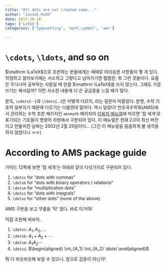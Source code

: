 ```yaml
---
title: "All dots are not created same..." 
author: "Junsok Huhh"
date: 2017-10-18
tags: ['LaTeX']
categories: ['typesetting', 'math_symbol', 'ams']

---
```


# `\cdots`, `\ldots`, and so on

$\mathrm \LaTeX$으로 조판하는 분들에게는 때때로 아리송한 사항들이 몇 개 있다. 작정하고 알아보기에는 사소하고 그렇다고 넘어가기엔 찜찜한, 뭐 그런 것들이다. 요즘은 무늬나마 공부하는 사람일 때 만큼 $\mathrm \LaTeX$을 쓰지 않는다. 그래도 가끔 쓰기는 해서일까? 이런 사소한 내용에 더 큰 궁금증을 느낄 때가 많다.  

문득, `\cdots`($\cdots$)과 `\ldots`($\ldots$)은 어떻게 다르지, 라는 질문이 떠올랐다. 분명, 수학 기호의 일부이기 때문에 다르기는 다를텐데 말이다. 역시 달랐다! 천조국수학회(AMS)에서 관리하는 수학 조판 패키지인 `amsmath` 패키지의 [이용자 매뉴얼](http://www.tug.org/teTeX/tetex-texmfdist/doc/latex/amsmath/amsldoc.pdf)에 따르면 '점 세개'로 표기되는 기호들이 명령어 차원에서 구분되어 있다. 이 매뉴얼은 현재 2.0이 최신 버전이고 만들어진 날짜는 2002년 2월 25일이다... (그간 이 매뉴얼을 꼼꼼하게 볼 생각을 하지 않았다니 ㅠㅠ)

# According to AMS package guide 

가이드 12쪽에 보면 '점 세개'는 아래와 같이 다섯가지로 구분되어 있다. 

  1. `\dotsc` for "dots with commas"
  2. `\dotsb` for "dots with binary operators / relations"
  3. `\dotsm` for "multiplication dots"
  4. `\dotsi` for "dots with integrals"
  5. `\dotso` for "other dots" (none of the above)
  
AMS 구분을 보고 무릎을 '탁' 쳤다. 바로 이거야! 

직접 조판해 써보자. 

  1. `\dotsc`: $A_1, A_2, \dotsc$
  2. `\dotsb`: $A_1 + A_2 + \dotsb$ 
  3. `\dotsm`: $A_1 A_2 \dotsm$
  4. `\dotsi`: $\begin{aligned}
                 \int_{A_1} \int_{A_2} \dotsi 
                 \end{aligned}$
  
뭐 다 비슷비슷해 보일 수 있으나, 참으로 감동이 아닌가! 

